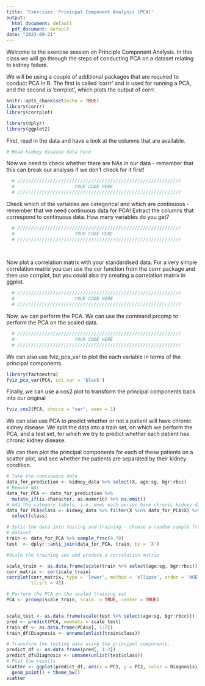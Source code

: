 ```yaml
---
title: 'Exercises: Prinicpal Component Analysis (PCA)'
output:
  html_document: default
  pdf_document: default
date: "2023-09-21"
---
```



Welcome to the exercise session on Principle Component Analysis. In this class
we will go through the steps of conducting PCA on a dataset relating to kidney 
failure. 

We will be using a couple of additional packages that are required to conduct PCA 
in R. The first is called 'corrr' and is used for running a PCA, and the second is 
'corrplot', which plots the output of corrr.


```r
knitr::opts_chunk$set(echo = TRUE)
library(corrr)
library(corrplot)

library(dplyr)
library(ggplot2)
```

First, read in the data and have a look at the columns that are available. 

```r
# Read kidney disease data here
```

Now we need to check whether there are NAs in our data - remember that this can 
break our analysis if we don't check for it first! 

```r
  # ////////////////////////////////////////////////////////////
  #                      YOUR CODE HERE
  # ////////////////////////////////////////////////////////////
```
Check which of the variables are categorical and which are continuous - remember
that we need continuous data for PCA! Extract the columns that correspond to continuous
data. How many variables do you get?

```r
  # ////////////////////////////////////////////////////////////
  #                      YOUR CODE HERE
  # ////////////////////////////////////////////////////////////
  
  
```
Now plot a correlation matrix with your standardised data. For a very simple 
correlation matrix you can use the cor function from the corrr package and then
use corrplot, but you could also try creating a correlation matrix in ggplot. 


```r
  # ////////////////////////////////////////////////////////////
  #                      YOUR CODE HERE
  # ////////////////////////////////////////////////////////////

```
Now, we can perform the PCA. We can use the command prcomp to perform the PCA on the 
scaled data. 


```r
  # ////////////////////////////////////////////////////////////
  #                      YOUR CODE HERE
  # ////////////////////////////////////////////////////////////
```



We can also use fviz_pca_var to plot the each variable in terms of the principal components. 


```r
library(factoextra)
fviz_pca_var(PCA, col.var = 'black')

```


Finally, we can use a cos2 plot to transform the principal components back into our original  
```r
fviz_cos2(PCA, choice = "var", axes = 1)
```
We can also use PCA to predict whether or not a patient will have chronic kidney disease. 
We split the data into a train set, on which we perform the PCA, and a test set, for which we try to predict whether each patient has chronic kidney disease. 

We can then plot the principal components for each of these patients on a scatter plot, 
and see whether the patients are separated by their kidney condition. 

```r
# Take the continuous data 
data_for_prediction <- kidney_data %>% select(X, age:sg, bgr:rbcc)
# Remove NAs
data_for_PCA <- data_for_prediction %>%
  mutate_if(is.character, as.numeric) %>% na.omit()
# Add the category labels, i.e. does each person have chronic kidney disease
data_for_PCA$class <- kidney_data %>% filter(X %in% data_for_PCA$X) %>%
  select(class)

# Split the data into testing and training - choose a random sample from the full 
# dataset
train <- data_for_PCA %>% sample_frac(0.70)
test  <- dplyr::anti_join(data_for_PCA, train, by = 'X')

#Scale the training set and produce a correlation matrix

scale_train <- as.data.frame(scale(train %>% select(age:sg, bgr:rbcc)))
corr_matrix <- cor(scale_train)
corrplot(corr_matrix, type = 'lower', method = 'ellipse', order = 'AOE', 
         tl.srt = 45) 

# Perform the PCA on the scaled training set 
PCA <- prcomp(scale_train, scale. = TRUE, center = TRUE)


scale_test <- as.data.frame(scale(test %>% select(age:sg, bgr:rbcc)))
pred <- predict(PCA, newdata = scale_test)
train_df <- as.data.frame(PCA$x[, 1:2])
train_df$Diagnosis <- unname(unlist(train$class))

# Transform the testing data using the principal components. 
predict_df <- as.data.frame(pred[, 1:2])
predict_df$Diagnosis <- unname(unlist(test$class))
# Plot the results
scatter <- ggplot(predict_df, aes(x = PC1, y = PC2, color = Diagnosis)) +
  geom_point() + theme_bw() 
scatter
```




